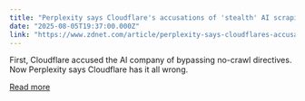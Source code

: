 ```yaml
---
title: "Perplexity says Cloudflare's accusations of 'stealth' AI scraping are based on embarrassing errors"
date: "2025-08-05T19:37:00.000Z"
link: "https://www.zdnet.com/article/perplexity-says-cloudflares-accusations-of-stealth-ai-scraping-are-based-on-embarrassing-errors/"
---
```


First, Cloudflare accused the AI company of bypassing no-crawl directives. Now Perplexity says Cloudflare has it all wrong.

[Read more](https://www.zdnet.com/article/perplexity-says-cloudflares-accusations-of-stealth-ai-scraping-are-based-on-embarrassing-errors/)
